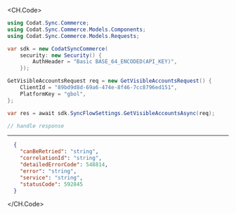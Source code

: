 
<CH.Code>
```csharp GetVisibleAccounts.cs
using Codat.Sync.Commerce;
using Codat.Sync.Commerce.Models.Components;
using Codat.Sync.Commerce.Models.Requests;

var sdk = new CodatSyncCommerce(
    security: new Security() {
        AuthHeader = "Basic BASE_64_ENCODED(API_KEY)",
    });

GetVisibleAccountsRequest req = new GetVisibleAccountsRequest() {
    ClientId = "89bd9d8d-69a6-474e-8f46-7cc8796ed151",
    PlatformKey = "gbol",
};

var res = await sdk.SyncFlowSettings.GetVisibleAccountsAsync(req);

// handle response
```
---

```json Example Response
  {
    "canBeRetried": "string",
    "correlationId": "string",
    "detailedErrorCode": 548814,
    "error": "string",
    "service": "string",
    "statusCode": 592845
  }
```
</CH.Code>
